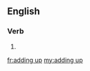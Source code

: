 ==English==

===Verb===
{{head|en|present participle}}

# {{present participle of|add up|lang=en|nocat=1}}

[[fr:adding up]]
[[my:adding up]]